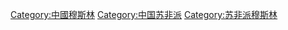 [[Category:中國穆斯林|Category:中國穆斯林]]
[[Category:中国苏非派|Category:中国苏非派]]
[[Category:苏非派穆斯林|Category:苏非派穆斯林]]